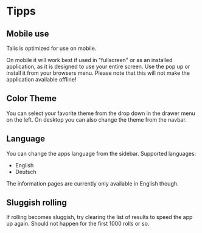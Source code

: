 # Tipps

## Mobile use

Talis is optimized for use on mobile.

On mobile it will work best if used in "fullscreen" or as an installed application, as it is designed to use your entire screen. Use the pop up or install it from your browsers menu. Please note that this will not make the application available offline!

## Color Theme

You can select your favorite theme from the drop down in the drawer menu on the left. On desktop you can also change the theme from the navbar.

## Language

You can change the apps language from the sidebar. Supported languages:

- English
- Deutsch

The information pages are currently only available in English though.

## Sluggish rolling

If rolling becomes sluggish, try clearing the list of results to speed the app up again. Should not happen for the first 1000 rolls or so.
